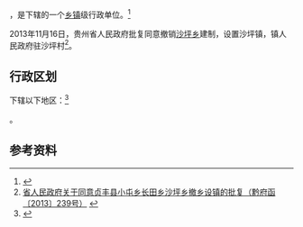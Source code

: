 {{中国乡级行政区|52/23/25/206/000}}

'''{{PAGENAMEBASE}}'''，是{{PRC admin/fullname|52/23/25/206/000|3}}下辖的一个[[乡镇|乡镇]]级行政单位。<ref>{{PRC admin/ref sgc|{{PRC admin/parent|52/23/25/206/000}}}}</ref>

2013年11月16日，贵州省人民政府批复同意撤销[[沙坪乡_(贞丰县)|沙坪乡]]建制，设置沙坪镇，镇人民政府驻沙坪村<ref>[http://www.gzgov.gov.cn/xxgk/jbxxgk/fgwj/zfwj/qfh/201507/t20150703_298158.html 省人民政府关于同意贞丰县小屯乡长田乡沙坪乡撤乡设镇的批复（黔府函〔2013〕239号）] {{webarchive|url=https://web.archive.org/web/20170906183530/http://www.gzgov.gov.cn/xxgk/jbxxgk/fgwj/zfwj/qfh/201507/t20150703_298158.html |date=2017-09-06 }}</ref>。

== 行政区划 ==

{{PAGENAMEBASE}}下辖以下地区：<ref>{{PRC admin/ref sgc|52/23/25/206/000}}</ref>

{{PRC admin/children|52/23/25/206/000}}。

== 参考资料 ==

{{reflist}}

{{行政区划小作品}}
{{PRC admin/navcat|52/23/25/206/000}}